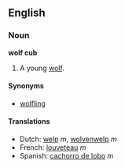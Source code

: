 ==English==
===Noun===
'''wolf cub'''

#A young [[wolf]].

====Synonyms====
*[[wolfling]]

====Translations====
*Dutch: [[welp]] ''m'', [[wolvenwelp]] ''m''
*French: [[louveteau]] ''m''
*Spanish: [[cachorro de lobo]] ''m''